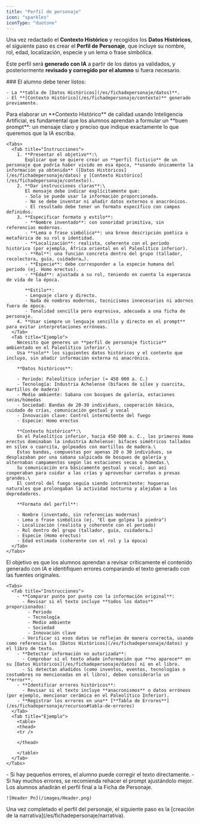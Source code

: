 ```yaml
---
title: "Perfil de personaje"
icon: "sparkles"
iconType: "duotone"
---
```


Una vez redactado el **Contexto Histórico** y recogidos los **Datos Históricos**, el siguiente paso es crear el **Perfil de Personaje**, que incluye su nombre, rol, edad, localización, especie y un lema o frase simbólica.

Este perfil será **generado con IA** a partir de los datos ya validados, y posteriormente **revisado y corregido por el alumno** si fuera necesario.

<Steps>
  <Step title="Información base." iconType="duotone" stepNumber={1} titleSize="h2">
    ### El alumno debe tener listos:

    - La **tabla de [Datos Históricos](/es/fichadepersonaje/datos)**.
    - El **[Contexto Histórico](/es/fichadepersonaje/contexto)** generado previamente.
  </Step>
  <Step title="Elaborar el prompt para la IA." iconType="duotone" stepNumber={2} titleSize="h2">
    Para elaborar un **Contexto Histórico** de calidad usando Inteligencia Artificial, es fundamental que los alumnos aprendan a formular un **buen prompt**: un mensaje claro y preciso que indique exactamente lo que queremos que la IA escriba.

    <Tabs>
      <Tab title="Instrucciones">
        1. **Presentar el objetivo**:\
           Explicar que se quiere crear un **perfil ficticio** de un personaje que podría haber vivido en esa época, **usando únicamente la información ya obtenida** ([Datos Históricos](/es/fichadepersonaje/datos) y [Contexto Histórico](/es/fichadepersonaje/contexto)).
        2. **Dar instrucciones claras**:\
           El mensaje debe indicar explícitamente que:
           - Solo se puede usar la información proporcionada.
           - No se debe inventar ni añadir datos externos o anacrónicos.
           - El resultado debe tener un formato específico con campos definidos.
        3. **Especificar formato y estilo**:
           - **Nombre inventado**: con sonoridad primitiva, sin referencias modernas.
           - **Lema o frase simbólica**: una breve descripción poética o metafórica de su rol o identidad.
           - **Localización**: realista, coherente con el periodo histórico (por ejemplo, África oriental en el Paleolítico inferior).
           - **Rol**: una función concreta dentro del grupo (tallador, recolectora, guía, cuidadora…).
           - **Especie**: debe corresponder a la especie humana del periodo (ej. Homo erectus).
           - **Edad**: ajustada a su rol, teniendo en cuenta la esperanza de vida de la época.

           **Estilo**:
           - Lenguaje claro y directo.
           - Nada de nombres modernos, tecnicismos innecesarios ni adornos fuera de época.
           - Tonalidad sencilla pero expresiva, adecuada a una ficha de personaje.
        4. **Usar siempre un lenguaje sencillo y directo en el prompt** para evitar interpretaciones erróneas.
      </Tab>
      <Tab title="Ejemplo">
        Necesito que generes un **perfil de personaje ficticio** ambientado en el Paleolítico inferior.\
        Usa **solo** los siguientes datos históricos y el contexto que incluyo, sin añadir información externa ni anacrónica.

        **Datos históricos**:

        - Periodo: Paleolítico inferior (≈ 450 000 a. C.)
        - Tecnología: Industria Achelense (bifaces de sílex y cuarcita, martillos de madera)
        - Medio ambiente: Sabana con bosques de galería, estaciones secas/húmedas
        - Sociedad: Bandas de 20-30 individuos, cooperación básica, cuidado de crías, comunicación gestual y vocal
        - Innovación clave: Control intermitente del fuego
        - Especie: Homo erectus

        **Contexto histórico**:\
        En el Paleolítico inferior, hacia 450 000 a. C., los primeros Homo erectus dominaban la industria Achelense: bifaces simétricos tallados en sílex o cuarcita, golpeados con martillos de madera.\
        Estas bandas, compuestas por apenas 20 o 30 individuos, se desplazaban por una sabana salpicada de bosques de galería y alternaban campamentos según las estaciones secas o húmedas.\
        Su comunicación era básicamente gestual y vocal; aun así cooperaban para cuidar a las crías y aprovechar carroñas o presas grandes.\
        El control del fuego seguía siendo intermitente: hogueras naturales que prolongaban la actividad nocturna y alejaban a los depredadores.

        **Formato del perfil**:

        - Nombre (inventado, sin referencias modernas)
        - Lema o frase simbólica (ej. "El que golpea la piedra")
        - Localización (realista y coherente con el periodo)
        - Rol dentro del grupo (tallador, guía, cuidadora…)
        - Especie (Homo erectus)
        - Edad estimada (coherente con el rol y la época)
      </Tab>
    </Tabs>
  </Step>
  <Step title="Revisión crítica" iconType="duotone" stepNumber={3} titleSize="h2">
    El objetivo es que los alumnos aprendan a revisar críticamente el contenido generado con IA e identifiquen errores comparando el texto generado con las fuentes originales.

    <Tabs>
      <Tab title="Instrucciones">
        - **Comparar punto por punto con la información original**:
          - Revisar si el texto incluye **todos los datos** proporcionados:
            - Periodo
            - Tecnología
            - Medio ambiente
            - Sociedad
            - Innovación clave
          - Verificar si esos datos se reflejan de manera correcta, usando como referencia los [Datos Históricos](/es/fichadepersonaje/datos) y el libro de texto.
        - **Detectar información no autorizada**:
          - Comprobar si el texto añade información que **no aparece** en su [Datos Históricos](/es/fichadepersonaje/datos) ni en el libro.
          - Si detectan añadidos (como inventos, eventos, tecnologías o costumbres no mencionadas en el libro), deben considerarlo un **error**.
        - **Identificar errores históricos**:
          - Revisar si el texto incluye **anacronismos** o datos erróneos (por ejemplo, mencionar cerámica en el Paleolítico Inferior).
        - **Registrar los errores en una** [**Tabla de Errores**](/es/fichadepersonaje/recursos#tabla-de-errores)
      </Tab>
      <Tab title="Ejemplo">
        <table>
        <thead>
        <tr />

        </thead>

        </table>
      </Tab>
    </Tabs>
  </Step>
  <Step title="Re-Prompt" iconType="duotone" stepNumber={4} titleSize="h2">
    - Si hay pequeños errores, el alumno puede corregir el texto directamente.
    - Si hay muchos errores, se recomienda rehacer el prompt ajustándolo mejor.
  </Step>
  <Step title="Perfil de personaje Final" icon="newspaper" iconType="duotone" titleSize="h2">
    Los alumnos añadirán el perfil final a la Ficha de Personaje.

    ![Header Pn](/images/Header.png)
  </Step>
</Steps>

<Note>
  Una vez completado el perfil del personaje, el siguiente paso es la [creación de la narrativa](/es/fichadepersonaje/narrativa).
</Note>
